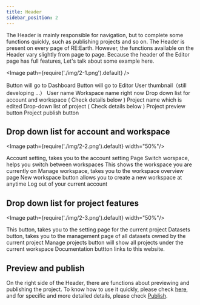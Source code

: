 ```yaml
---
title: Header
sidebar_position: 2
---
```


The Header is mainly responsible for navigation, but to complete some functions quickly, such as publishing projects and so on. The Header is present on every page of RE:Earth. However, the functions available on the Header vary slightly from page to page. Because the header of the Editor page has full features, Let's talk about some example here.

<Image path={require('./img/2-1.png').default} />

<Order>
  <List>
    Button will go to Dashboard
  </List>
  <List>
    Button will go to Editor
  </List>
  <List>
    User thumbnail（still developing ...）
  </List>
  <List>
    User name
  </List>
  <List>
    Workspace name right now
  </List>
  <List>
    Drop down list for account and workspace ( Check details below )
  </List>
  <List>
    Project name which is edited
  </List>
  <List>
    Drop-down list of project ( Check details below )
  </List>
  <List>
    Project preview button
  </List>
  <List>
    Project publish button
  </List>
</Order>

## Drop down list for account and workspace

<Image path={require('./img/2-2.png').default} width="50%"/>

<Order>
  <List>
    Account setting, takes you to the account setting Page
  </List>
  <List>
    Switch worspace, helps you switch between workspaces
  </List>
  <List>
    This shows the workspace you are currently on
  </List>
  <List>
    Manage workspace, takes you to the workspace overview page
  </List>
  <List>
    New workspace button allows you to create a new workspace at anytime
  </List>
  <List>
    Log out of your current account
  </List>
</Order>

## Drop down list for project features

<Image path={require('./img/2-3.png').default} width="50%"/>

<Order>
  <List>
   This button, takes you to the setting page for the current project
  </List>
  <List>
    Datasets button, takes you to the management page of all datasets owned by the current project
  </List>
  <List>
    Manage projects button will show all projects under the current workspace
  </List>
  <List>
    Documentation buttton links to this website.
  </List>
</Order>

## Preview and publish

On the right side of the Header, there are functions about previewing and publishing the project. To know how to use it quickly, please check [here](/user-manual/getting-started/making-your-first-project/publishing-project), and for specific and more detailed details, please check [Publish](/user-manual/publication/overview).

